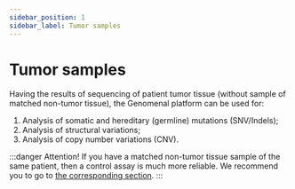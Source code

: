 ```yaml
---
sidebar_position: 1
sidebar_label: Tumor samples
---
```


# Tumor samples

Having the results of sequencing of patient tumor tissue (without sample of matched non-tumor tissue),
the Genomenal platform can be used for:
1. Analysis of somatic and hereditary (germline) mutations (SNV/Indels);
2. Analysis of structural variations;
3. Analysis of copy number variations (CNV).


<SectionDef sample_type="tumor tissue sample(s) (without normal sample)" />

:::danger Attention!
If you have a matched non-tumor tissue sample of the same patient, then a control assay
is much more reliable. We recommend you to go to
[the corresponding section](/uploading-samples/tumor-normal/TN-sample).
:::
